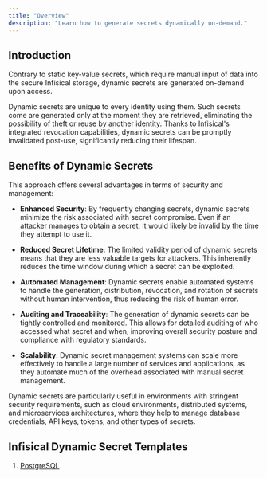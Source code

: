 ```yaml
---
title: "Overview"
description: "Learn how to generate secrets dynamically on-demand."
---
```


## Introduction

Contrary to static key-value secrets, which require manual input of data into the secure Infisical storage, dynamic secrets are generated on-demand upon access. 

Dynamic secrets are unique to every identity using them. Such secrets come are generated only at the moment they are retrieved, eliminating the possibility of theft or reuse by another identity. Thanks to Infisical's integrated revocation capabilities, dynamic secrets can be promptly invalidated post-use, significantly reducing their lifespan.

## Benefits of Dynamic Secrets

This approach offers several advantages in terms of security and management:

- **Enhanced Security**: By frequently changing secrets, dynamic secrets minimize the risk associated with secret compromise. Even if an attacker manages to obtain a secret, it would likely be invalid by the time they attempt to use it.

- **Reduced Secret Lifetime**: The limited validity period of dynamic secrets means that they are less valuable targets for attackers. This inherently reduces the time window during which a secret can be exploited.

- **Automated Management**: Dynamic secrets enable automated systems to handle the generation, distribution, revocation, and rotation of secrets without human intervention, thus reducing the risk of human error.

- **Auditing and Traceability**: The generation of dynamic secrets can be tightly controlled and monitored. This allows for detailed auditing of who accessed what secret and when, improving overall security posture and compliance with regulatory standards.

- **Scalability**: Dynamic secret management systems can scale more effectively to handle a large number of services and applications, as they automate much of the overhead associated with manual secret management.

Dynamic secrets are particularly useful in environments with stringent security requirements, such as cloud environments, distributed systems, and microservices architectures, where they help to manage database credentials, API keys, tokens, and other types of secrets.

## Infisical Dynamic Secret Templates

1. [PostgreSQL](./postgresql)
